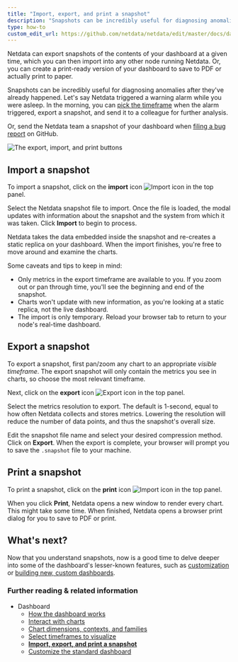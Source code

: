 ```yaml
---
title: "Import, export, and print a snapshot"
description: "Snapshots can be incredibly useful for diagnosing anomalies after they've already happened, and are interoperable with any other node running Netdata."
type: how-to
custom_edit_url: https://github.com/netdata/netdata/edit/master/docs/dashboard/import-export-print-snapshot.mdx
---
```




Netdata can export snapshots of the contents of your dashboard at a given time, which you can then import into any other
node running Netdata. Or, you can create a print-ready version of your dashboard to save to PDF or actually print to
paper.

Snapshots can be incredibly useful for diagnosing anomalies after they've already happened. Let's say Netdata triggered
a warning alarm while you were asleep. In the morning, you can [pick the
timeframe](/docs/dashboard/visualization-date-and-time-controls) when the alarm triggered, export a snapshot, and send it to a
colleague for further analysis.

Or, send the Netdata team a snapshot of your dashboard when [filing a bug
report](https://github.com/netdata/netdata/issues/new?assignees=&labels=bug%2Cneeds+triage&template=BUG_REPORT.yml) on
GitHub.

![The export, import, and print
buttons](https://user-images.githubusercontent.com/1153921/114218399-360fb600-991e-11eb-8dea-fabd2bffc5b3.gif)

## Import a snapshot

To import a snapshot, click on the **import** icon ![Import
icon](https://raw.githubusercontent.com/netdata/netdata-ui/98e31799c1ec0983f433537ff16d2ac2b0d994aa/src/components/icon/assets/upload.svg)
in the top panel.

Select the Netdata snapshot file to import. Once the file is loaded, the modal updates with information about the
snapshot and the system from which it was taken. Click **Import** to begin to process.

Netdata takes the data embedded inside the snapshot and re-creates a static replica on your dashboard. When the import
finishes, you're free to move around and examine the charts. 

Some caveats and tips to keep in mind:

- Only metrics in the export timeframe are available to you. If you zoom out or pan through time, you'll see the
  beginning and end of the snapshot.
- Charts won't update with new information, as you're looking at a static replica, not the live dashboard.
- The import is only temporary. Reload your browser tab to return to your node's real-time dashboard.

## Export a snapshot

To export a snapshot, first pan/zoom any chart to an appropriate _visible timeframe_. The export snapshot will only
contain the metrics you see in charts, so choose the most relevant timeframe.

Next, click on the **export** icon ![Export
icon](https://raw.githubusercontent.com/netdata/netdata-ui/98e31799c1ec0983f433537ff16d2ac2b0d994aa/src/components/icon/assets/download.svg)
in the top panel.

Select the metrics resolution to export. The default is 1-second, equal to how often Netdata collects and stores
metrics. Lowering the resolution will reduce the number of data points, and thus the snapshot's overall size.

Edit the snapshot file name and select your desired compression method. Click on **Export**. When the export is
complete, your browser will prompt you to save the `.snapshot` file to your machine.

## Print a snapshot

To print a snapshot, click on the **print** icon ![Import
icon](https://raw.githubusercontent.com/netdata/netdata-ui/98e31799c1ec0983f433537ff16d2ac2b0d994aa/src/components/icon/assets/print.svg)
in the top panel.

When you click **Print**, Netdata opens a new window to render every chart. This might take some time. When finished,
Netdata opens a browser print dialog for you to save to PDF or print.

## What's next?

Now that you understand snapshots, now is a good time to delve deeper into some of the dashboard's lesser-known
features, such as [customization](/docs/dashboard/customize) or [building new, custom
dashboards](/docs/agent/web/gui/custom).

### Further reading & related information

- Dashboard
  - [How the dashboard works](/docs/dashboard/how-dashboard-works)
  - [Interact with charts](/docs/dashboard/interact-charts)
  - [Chart dimensions, contexts, and families](/docs/dashboard/dimensions-contexts-families)
  - [Select timeframes to visualize](/docs/dashboard/visualization-date-and-time-controls)
  - **[Import, export, and print a snapshot](/docs/dashboard/import-export-print-snapshot)**
  - [Customize the standard dashboard](/docs/dashboard/customize)